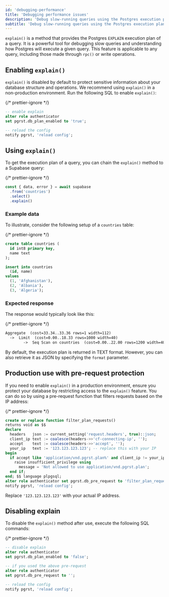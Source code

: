 ```yaml
---
id: 'debugging-performance'
title: 'Debugging performance issues'
description: 'Debug slow-running queries using the Postgres execution planner.'
subtitle: 'Debug slow-running queries using the Postgres execution planner.'
---
```


`explain()` is a method that provides the Postgres `EXPLAIN` execution plan of a query. It is a powerful tool for debugging slow queries and understanding how Postgres will execute a given query. This feature is applicable to any query, including those made through `rpc()` or write operations.

## Enabling `explain()`

`explain()` is disabled by default to protect sensitive information about your database structure and operations. We recommend using `explain()` in a non-production environment. Run the following SQL to enable `explain()`:

{/* prettier-ignore */}
```sql
-- enable explain
alter role authenticator 
set pgrst.db_plan_enabled to 'true';

-- reload the config
notify pgrst, 'reload config';
```

## Using `explain()`

To get the execution plan of a query, you can chain the `explain()` method to a Supabase query:

{/* prettier-ignore */}
```ts
const { data, error } = await supabase
  .from('countries')
  .select()
  .explain()
```

### Example data

To illustrate, consider the following setup of a `countries` table:

{/* prettier-ignore */}
```sql
create table countries (
  id int8 primary key,
  name text
);

insert into countries
  (id, name)
values
  (1, 'Afghanistan'),
  (2, 'Albania'),
  (3, 'Algeria');
```

### Expected response

The response would typically look like this:

{/* prettier-ignore */}
```markdown
Aggregate  (cost=33.34..33.36 rows=1 width=112)
  ->  Limit  (cost=0.00..18.33 rows=1000 width=40)
        ->  Seq Scan on countries  (cost=0.00..22.00 rows=1200 width=40)
```

By default, the execution plan is returned in TEXT format. However, you can also retrieve it as JSON by specifying the `format` parameter.

## Production use with pre-request protection

If you need to enable `explain()` in a production environment, ensure you protect your database by restricting access to the `explain()` feature. You can do so by using a pre-request function that filters requests based on the IP address:

{/* prettier-ignore */}
```sql
create or replace function filter_plan_requests()
returns void as $$
declare
  headers   json := current_setting('request.headers', true)::json;
  client_ip text := coalesce(headers->>'cf-connecting-ip', '');
  accept    text := coalesce(headers->>'accept', '');
  your_ip   text := '123.123.123.123'; -- replace this with your IP
begin
  if accept like 'application/vnd.pgrst.plan%' and client_ip != your_ip then
    raise insufficient_privilege using
      message = 'Not allowed to use application/vnd.pgrst.plan';
  end if;
end; $$ language plpgsql;
alter role authenticator set pgrst.db_pre_request to 'filter_plan_requests';
notify pgrst, 'reload config';
```

Replace `'123.123.123.123'` with your actual IP address.

## Disabling explain

To disable the `explain()` method after use, execute the following SQL commands:

{/* prettier-ignore */}
```sql
-- disable explain
alter role authenticator 
set pgrst.db_plan_enabled to 'false';

-- if you used the above pre-request
alter role authenticator 
set pgrst.db_pre_request to '';

-- reload the config
notify pgrst, 'reload config';
```
